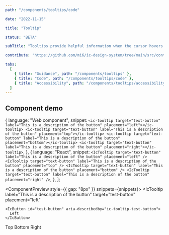 ```yaml
---
path: "/components/tooltips/code"

date: "2022-11-15"

title: "Tooltip"

status: "BETA"

subTitle: "Tooltips provide helpful information when the cursor hovers over an element or when focus is applied."

contribute: "https://github.com/mi6/ic-design-system/tree/main/src/content/structured/components/tooltips"

tabs:
  [
    { title: "Guidance", path: "/components/tooltips" },
    { title: "Code", path: "/components/tooltips/code" },
    { title: "Accessibility", path: "/components/tooltips/accessibility" },
  ]
---
```



## Component demo

  {
    language: "Web component",
    snippet: `<ic-tooltip target="text-button" label="This is a description of the button" placement="left"></ic-tooltip>
<ic-tooltip target="text-button" label="This is a description of the button" placement="top"></ic-tooltip>
<ic-tooltip target="text-button" label="This is a description of the button" placement="bottom"></ic-tooltip>
<ic-tooltip target="text-button" label="This is a description of the button" placement="right"></ic-tooltip>`,
  },
  {
    language: "React",
    snippet: `<IcTooltip target="text-button" label="This is a description of the button" placement="left" />
<IcTooltip target="text-button" label="This is a description of the button" placement="top" />
<IcTooltip target="text-button" label="This is a description of the button" placement="bottom" />
<IcTooltip target="text-button" label="This is a description of the button" placement="right" />`,
  },
];

<ComponentPreview style={{ gap: "8px" }} snippets={snippets}>
  <IcTooltip
    label="This is a description of the button"
    target="test-button"
    placement="left"
  >
    <IcButton id="test-button" aria-describedby="ic-tooltip-test-button">
      Left
    </IcButton>
  </IcTooltip>
  <IcTooltip
    label="This is a description of the button"
    target="test-button"
    placement="top"
  >
    <IcButton id="test-button" aria-describedby="ic-tooltip-test-button">
      Top
    </IcButton>
  </IcTooltip>
  <IcTooltip
    label="This is a description of the button"
    target="test-button"
    placement="bottom"
  >
    <IcButton id="test-button" aria-describedby="ic-tooltip-test-button">
      Bottom
    </IcButton>
  </IcTooltip>
  <IcTooltip
    label="This is a description of the button"
    target="test-button"
    placement="right"
  >
    <IcButton id="test-button" aria-describedby="ic-tooltip-test-button">
      Right
    </IcButton>
  </IcTooltip>
</ComponentPreview>

<ComponentDetails component="ic-tooltip" />
